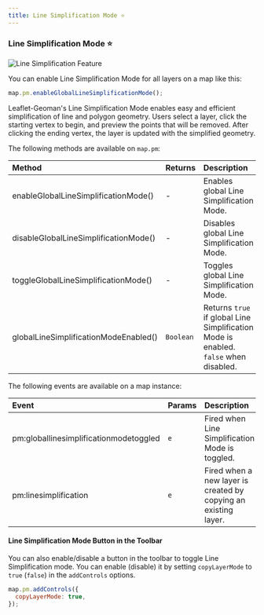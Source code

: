 ```yaml
---
title: Line Simplification Mode ⭐
---
```


### Line Simplification Mode ⭐

![Line Simplification Feature](https://geoman-static.onrender.com/assets/copy.gif)

You can enable Line Simplification Mode for all layers on a map like this:

```js
map.pm.enableGlobalLineSimplificationMode();
```

Leaflet-Geoman's Line Simplification Mode enables easy and efficient simplification of line and polygon geometry. Users select a layer, click the starting vertex to begin, and preview the points that will be removed. After clicking the ending vertex, the layer is updated with the simplified geometry.


The following methods are available on `map.pm`:

| Method                   | Returns   | Description                                                            |
| :----------------------- | :-------- | :--------------------------------------------------------------------- |
| enableGlobalLineSimplificationMode()  | -         | Enables global Line Simplification Mode.                                             |
| disableGlobalLineSimplificationMode() | -         | Disables global Line Simplification Mode.                                            |
| toggleGlobalLineSimplificationMode()  | -         | Toggles global Line Simplification Mode.                                             |
| globalLineSimplificationModeEnabled() | `Boolean` | Returns `true` if global Line Simplification Mode is enabled. `false` when disabled. |

The following events are available on a map instance:

| Event                     | Params | Description                               | Output                                                 |
| :------------------------ | :----- | :---------------------------------------- | :----------------------------------------------------- |
| pm:globallinesimplificationmodetoggled | `e`    | Fired when Line Simplification Mode is toggled.         | `enabled`, `map`                                       |
| pm:linesimplification                  | `e`    | Fired when a new layer is created by copying an existing layer.  | `sourceLayer`, `newLayer`, `shape`                         |


#### Line Simplification Mode Button in the Toolbar

You can also enable/disable a button in the toolbar to toggle Line Simplification mode. You can enable (disable) it by setting `copyLayerMode` to `true` (`false`) in the `addControls` options.

```javascript
map.pm.addControls({ 
  copyLayerMode: true, 
});
```


<LineSimplification />